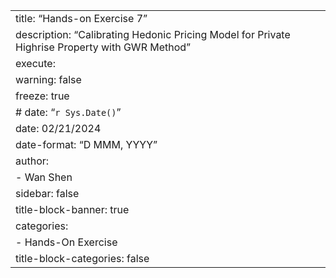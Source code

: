 ---
title: "Hands-on Exercise 7"
description: "Calibrating Hedonic Pricing Model for Private Highrise Property with GWR Method"
execute: 
  warning: false
  freeze: true
# date: "`r Sys.Date()`"
date: 02/21/2024
date-format: "D MMM, YYYY" 
author: 
  - Wan Shen
sidebar: false
title-block-banner: true
categories:
  - Hands-On Exercise
title-block-categories: false
---